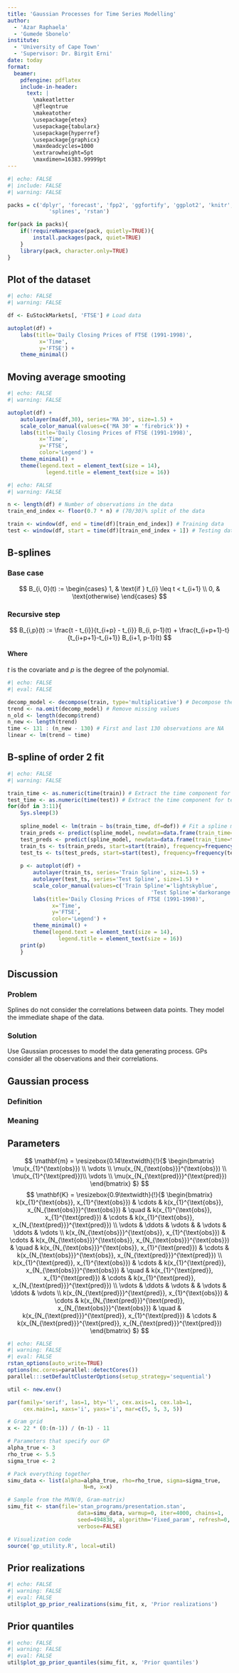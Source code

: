 ```yaml
---
title: 'Gaussian Processes for Time Series Modelling'
author:
  - 'Azar Raphaela'
  - 'Gumede Sbonelo'
institute:  
  - 'University of Cape Town'
  - 'Supervisor: Dr. Birgit Erni'
date: today
format: 
  beamer:
    pdfengine: pdflatex
    include-in-header: 
      text: |
        \makeatletter
        \@fleqntrue
        \makeatother
        \usepackage{etex}
        \usepackage{tabularx}
        \usepackage{hyperref}
        \usepackage{graphicx}
        \maxdeadcycles=1000
        \extrarowheight=5pt
        \maxdimen=16383.99999pt
---
```


```r
#| echo: FALSE
#| include: FALSE
#| warning: FALSE

packs = c('dplyr', 'forecast', 'fpp2', 'ggfortify', 'ggplot2', 'knitr', 
			 'splines', 'rstan')

for(pack in packs){
	if(!requireNamespace(pack, quietly=TRUE)){
		install.packages(pack, quiet=TRUE)
	}
	library(pack, character.only=TRUE)
}
```

## Plot of the dataset

```r
#| echo: FALSE
#| warning: FALSE

df <- EuStockMarkets[, 'FTSE'] # Load data

autoplot(df) +
	labs(title='Daily Closing Prices of FTSE (1991-1998)',
		  x='Time',
		  y='FTSE') + 
	theme_minimal()
```

## Moving average smooting

```r
#| echo: FALSE
#| warning: FALSE

autoplot(df) +
	autolayer(ma(df,30), series='MA 30', size=1.5) +
	scale_color_manual(values=c('MA 30' = 'firebrick')) +
	labs(title='Daily Closing Prices of FTSE (1991-1998)',
		  x='Time',
		  y='FTSE',
		  color='Legend') + 
	theme_minimal() +
	theme(legend.text = element_text(size = 14), 
			legend.title = element_text(size = 16))
```

```r
#| echo: FALSE
#| warning: FALSE

n <- length(df) # Number of observations in the data
train_end_index <- floor(0.7 * n) # (70/30)% split of the data

train <- window(df, end = time(df)[train_end_index]) # Training data
test <- window(df, start = time(df)[train_end_index + 1]) # Testing data
```

## B-splines

### Base case

$$
B_{i, 0}(t) := 
\begin{cases} 
	1, & \text{if } t_{i} \leq t < t_{i+1} \\
	0, & \text{otherwise}
\end{cases}
$$

### Recursive step

$$
B_{i,p}(t) := 
\frac{t - t_{i}}{t_{i+p} - t_{i}} B_{i, p-1}(t) 
+ \frac{t_{i+p+1}-t}{t_{i+p+1}-t_{i+1}} B_{i+1, p-1}(t)
$$

#### Where

$t$ is the covariate and $p$ is the degree of the polynomial.

```r
#| echo: FALSE
#| eval: FALSE

decomp_model <- decompose(train, type='multiplicative') # Decompose the training data
trend <- na.omit(decomp_model) # Remove missing values
n_old <- length(decomp$trend)
n_new <- length(trend)
time <- 131 : (n_new - 130) # First and last 130 observations are NA
linear <- lm(trend ~ time)
```

## B-spline of order 2 fit

```r
#| echo: FALSE
#| warning: FALSE

train_time <- as.numeric(time(train)) # Extract the time component for training data
test_time <- as.numeric(time(test)) # Extract the time component for testing data
for(dof in 3:11){
	Sys.sleep(3)
	
	spline_model <- lm(train ~ bs(train_time, df=dof)) # Fit a spline model of degree 2
	train_preds <- predict(spline_model, newdata=data.frame(train_time=train_time)) # Spline on training data
	test_preds <- predict(spline_model, newdata=data.frame(train_time=test_time)) # Extrapolate
	train_ts <- ts(train_preds, start=start(train), frequency=frequency(train)) # Convert to ts
	test_ts <- ts(test_preds, start=start(test), frequency=frequency(test))
	
	p <- autoplot(df) +
		autolayer(train_ts, series='Train Spline', size=1.5) +
		autolayer(test_ts, series='Test Spline', size=1.5) +
		scale_color_manual(values=c('Train Spline'='lightskyblue', 
											 'Test Spline'='darkorange')) +
		labs(title='Daily Closing Prices of FTSE (1991-1998)',
			  x='Time',
			  y='FTSE',
			  color='Legend') + 
		theme_minimal() +
		theme(legend.text = element_text(size = 14), 
				legend.title = element_text(size = 16))
	print(p)
	}
```

## Discussion

### Problem

Splines do not consider the correlations between data points. 
They model the immediate shape of the data.

### Solution

Use Gaussian processes to model the data generating process. 
GPs consider all the observations and their correlations.

## Gaussian process
### Definition
\begin{flushleft}
A time continuous stochastic process $\{X_{t}; \ t \in T\}$ is Gaussian 
if and only if for every finite set of indices $t_{1},...,t_{k}$ in the index set $T$\\
$\mathbf{X}_{t_{1},...,t_{k}} = (X_{t_{1}},...,X_{t_{k}})$\\
is a multivariate Gaussian random variable.
\end{flushleft}

### Meaning
\begin{flushleft}
	$f \sim GP(m, k) \rightarrow f_{n} \sim MVN(\mathbf{m}, \mathbf{K})$\\
	$\pi(y_{n};f(x_{n}),\phi) \rightarrow \pi(y_{n}; f_{n}, \phi)$
\end{flushleft}

## Parameters

$$
\mathbf{m} = \resizebox{0.14\textwidth}{!}{$
\begin{bmatrix}
\mu(x_{1}^{\text{obs}}) \\
\vdots \\
\mu(x_{N_{\text{obs}}}^{\text{obs}})  \\
\mu(x_{1}^{\text{pred}})\\
\vdots \\
\mu(x_{N_{\text{pred}}}^{\text{pred}})
\end{bmatrix}
$}
$$
$$
\mathbf{K} = \resizebox{0.9\textwidth}{!}{$
\begin{bmatrix}
k(x_{1}^{\text{obs}}, x_{1}^{\text{obs}}) & \cdots & k(x_{1}^{\text{obs}}, x_{N_{\text{obs}}}^{\text{obs}}) & \quad & k(x_{1}^{\text{obs}}, x_{1}^{\text{pred}}) & \cdots & k(x_{1}^{\text{obs}}, x_{N_{\text{pred}}}^{\text{pred}}) \\
\vdots & \ddots & \vdots & & \vdots & \ddots & \vdots \\
k(x_{N_{\text{obs}}}^{\text{obs}}, x_{1}^{\text{obs}}) & \cdots & k(x_{N_{\text{obs}}}^{\text{obs}}, x_{N_{\text{obs}}}^{\text{obs}}) & \quad & k(x_{N_{\text{obs}}}^{\text{obs}}, x_{1}^{\text{pred}}) & \cdots & k(x_{N_{\text{obs}}}^{\text{obs}}, x_{N_{\text{pred}}}^{\text{pred}}) \\
k(x_{1}^{\text{pred}}, x_{1}^{\text{obs}}) & \cdots & k(x_{1}^{\text{pred}}, x_{N_{\text{obs}}}^{\text{obs}}) & \quad & k(x_{1}^{\text{pred}}, x_{1}^{\text{pred}}) & \cdots & k(x_{1}^{\text{pred}}, x_{N_{\text{pred}}}^{\text{pred}}) \\
\vdots & \ddots & \vdots & & \vdots & \ddots & \vdots \\
k(x_{N_{\text{pred}}}^{\text{pred}}, x_{1}^{\text{obs}}) & \cdots & k(x_{N_{\text{pred}}}^{\text{pred}}, x_{N_{\text{obs}}}^{\text{obs}}) & \quad & k(x_{N_{\text{pred}}}^{\text{pred}}, x_{1}^{\text{pred}}) & \cdots & k(x_{N_{\text{pred}}}^{\text{pred}}, x_{N_{\text{pred}}}^{\text{pred}})
\end{bmatrix}
$}
$$

```r
#| echo: FALSE
#| warning: FALSE
#| eval: FALSE
rstan_options(auto_write=TRUE)
options(mc.cores=parallel::detectCores())
parallel:::setDefaultClusterOptions(setup_strategy='sequential')

util <- new.env()

par(family='serif', las=1, bty='l', cex.axis=1, cex.lab=1,
	 cex.main=1, xaxs='i', yaxs='i', mar=c(5, 5, 3, 5))

# Gram grid
x <- 22 * (0:(n-1)) / (n-1) - 11

# Parameters that specify our GP
alpha_true <- 3
rho_true <- 5.5
sigma_true <- 2

# Pack everything together
simu_data <- list(alpha=alpha_true, rho=rho_true, sigma=sigma_true, 
						N=n, x=x)

# Sample from the MVN(0, Gram-matrix)
simu_fit <- stan(file='stan_programs/presentation.stan', 
					  data=simu_data, warmup=0, iter=4000, chains=1, 
					  seed=494838, algorithm='Fixed_param', refresh=0, 
					  verbose=FALSE)

# Visualization code
source('gp_utility.R', local=util)
```

## Prior realizations

```r
#| echo: FALSE
#| warning: FALSE
#| eval: FALSE
util$plot_gp_prior_realizations(simu_fit, x, 'Prior realizations')
```

## Prior quantiles

```r
#| echo: FALSE
#| warning: FALSE
#| eval: FALSE
util$plot_gp_prior_quantiles(simu_fit, x, 'Prior quantiles')
```

